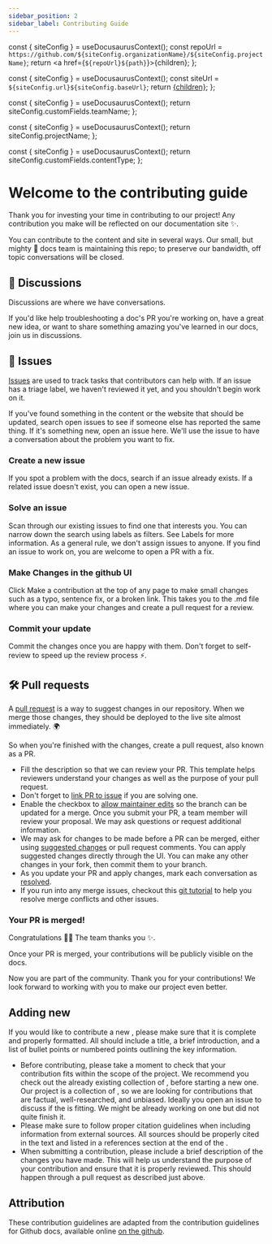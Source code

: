 ```yaml
---
sidebar_position: 2
sidebar_label: Contributing Guide
---
```



  const { siteConfig } = useDocusaurusContext();
  const repoUrl = `https://github.com/${siteConfig.organizationName}/${siteConfig.projectName}`;
  return <a href={`${repoUrl}${path}`}>{children}</a>;
};

  const { siteConfig } = useDocusaurusContext();
  const siteUrl = `${siteConfig.url}${siteConfig.baseUrl}`;
  return <a href={siteUrl}>{children}</a>;
};

  const { siteConfig } = useDocusaurusContext();
  return siteConfig.customFields.teamName;
};

  const { siteConfig } = useDocusaurusContext();
  return siteConfig.projectName;
};

  const { siteConfig } = useDocusaurusContext();
  return siteConfig.customFields.contentType;
};

# Welcome to the contributing guide

Thank you for investing your time in contributing to our project! Any contribution you make will be reflected on <SiteLink>our documentation site</SiteLink> :sparkles:.

You can contribute to the content and site in several ways. Our small, but mighty :muscle: docs team is maintaining this repo; to preserve our bandwidth, off topic conversations will be closed.

## :mega: Discussions

Discussions are where we have conversations.

If you'd like help troubleshooting a doc's PR you're working on, have a great new idea, or want to share something amazing you've learned in our docs, join us in <ProjectLink path="/discussions/">discussions</ProjectLink>.

## 🐛 Issues

[Issues](https://docs.github.com/en/github/managing-your-work-on-github/about-issues) are used to track tasks that contributors can help with. If an issue has a triage label, we haven't reviewed it yet, and you shouldn't begin work on it.

If you've found something in the content or the website that should be updated, search open issues to see if someone else has reported the same thing. If it's something new, open an issue <ProjectLink path="/issues">here</ProjectLink>. We'll use the issue to have a conversation about the problem you want to fix.

### Create a new issue

If you spot a problem with the docs, search if an <ProjectLink path="/issues">issue already exists</ProjectLink>. If a related issue doesn't exist, you can open a <ProjectLink path="/issues/new">new issue</ProjectLink>.

### Solve an issue

Scan through our existing issues to find one that interests you. You can narrow down the search using labels as filters. See Labels for more information. As a general rule, we don't assign issues to anyone. If you find an issue to work on, you are welcome to open a PR with a fix.

### Make Changes in the github UI

Click Make a contribution at the top of any page to make small changes such as a typo, sentence fix, or a broken link. This takes you to the .md file where you can make your changes and create a pull request for a review.

### Commit your update

Commit the changes once you are happy with them. Don't forget to self-review to speed up the review process :zap:.

## :hammer_and_wrench: Pull requests

A [pull request](https://docs.github.com/en/github/collaborating-with-issues-and-pull-requests/about-pull-requests) is a way to suggest changes in our repository. When we merge those changes, they should be deployed to the live site almost immediately. :earth_africa:

So when you're finished with the changes, create a pull request, also known as a PR.

- Fill the description so that we can review your PR. This template helps reviewers understand your changes as well as the purpose of your pull request.
- Don't forget to [link PR to issue](https://docs.github.com/en/issues/tracking-your-work-with-issues/linking-a-pull-request-to-an-issue) if you are solving one.
- Enable the checkbox to [allow maintainer edits](https://docs.github.com/en/github/collaborating-with-issues-and-pull-requests/allowing-changes-to-a-pull-request-branch-created-from-a-fork) so the branch can be updated for a merge. Once you submit your PR, a **<TeamName />** team member will review your proposal. We may ask questions or request additional information.
- We may ask for changes to be made before a PR can be merged, either using [suggested changes](https://docs.github.com/en/github/collaborating-with-issues-and-pull-requests/incorporating-feedback-in-your-pull-request) or pull request comments. You can apply suggested changes directly through the UI. You can make any other changes in your fork, then commit them to your branch.
- As you update your PR and apply changes, mark each conversation as [resolved](https://docs.github.com/en/github/collaborating-with-issues-and-pull-requests/commenting-on-a-pull-request#resolving-conversations).
- If you run into any merge issues, checkout this [git tutorial](https://github.com/skills/resolve-merge-conflicts) to help you resolve merge conflicts and other issues.

### Your PR is merged!

Congratulations :tada::tada: The **<TeamName />** team thanks you :sparkles:.

Once your PR is merged, your contributions will be publicly visible on the <ProjectLink path=""><ProjectName /> docs</ProjectLink>.

Now you are part of the **<ProjectName />** community. Thank you for your contributions! We look forward to working with you to make our project even better.

## Adding new <ContentType />

If you would like to contribute a new <ContentType />, please make sure that it is complete and properly formatted. All <ContentType /> should include a title, a brief introduction, and a list of bullet points or numbered points outlining the key information.

- Before contributing, please take a moment to check that your contribution fits within the scope of the project. We recommend you check out the already existing collection of <ContentType />, before starting a new one.
  Our project is a collection of <ContentType />, so we are looking for contributions that are factual, well-researched, and unbiased. Ideally you open an <ProjectLink path="/issues">issue</ProjectLink> to discuss if the <ContentType /> is fitting. We might be already working on one but did not quite finish it.
- Please make sure to follow proper citation guidelines when including information from external sources. All sources should be properly cited in the text and listed in a references section at the end of the <ContentType />.
- When submitting a contribution, please include a brief description of the changes you have made. This will help us understand the purpose of your contribution and ensure that it is properly reviewed. This should happen through a pull request as described just above.

## Attribution

These contribution guidelines are adapted from the contribution guidelines for Github docs, available online [on the github](https://github.com/github/docs/blob/main/CONTRIBUTING.md).
